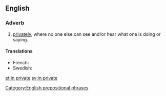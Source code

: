 ==English==

===Adverb===
{{en-adv|head=[[in]] [[private]]}}

# [[privately]], where no one else can see and/or hear what one is doing or saying.

====Translations====
{{trans-top|privately}}
* French: {{t+|fr|en privé}}
* Swedish: {{t-|sv|i enrum}}
{{trans-mid}}
{{trans-bottom}}

[[Category:English prepositional phrases]]

[[et:in private]]
[[sv:in private]]